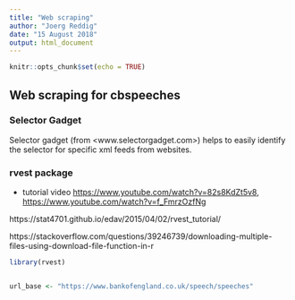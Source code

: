 ```yaml
---
title: "Web scraping"
author: "Joerg Reddig"
date: "15 August 2018"
output: html_document
---
```


```r
knitr::opts_chunk$set(echo = TRUE)
```



## Web scraping for cbspeeches



### Selector Gadget

Selector gadget (from <www.selectorgadget.com>) helps to easily identify the selector for specific xml feeds from websites. 



### rvest package

* tutorial video <https://www.youtube.com/watch?v=82s8KdZt5v8>, <https://www.youtube.com/watch?v=f_FmrzOzfNg>


https://stat4701.github.io/edav/2015/04/02/rvest_tutorial/

https://stackoverflow.com/questions/39246739/downloading-multiple-files-using-download-file-function-in-r

```r
library(rvest)


url_base <- "https://www.bankofengland.co.uk/speech/speeches"



```

